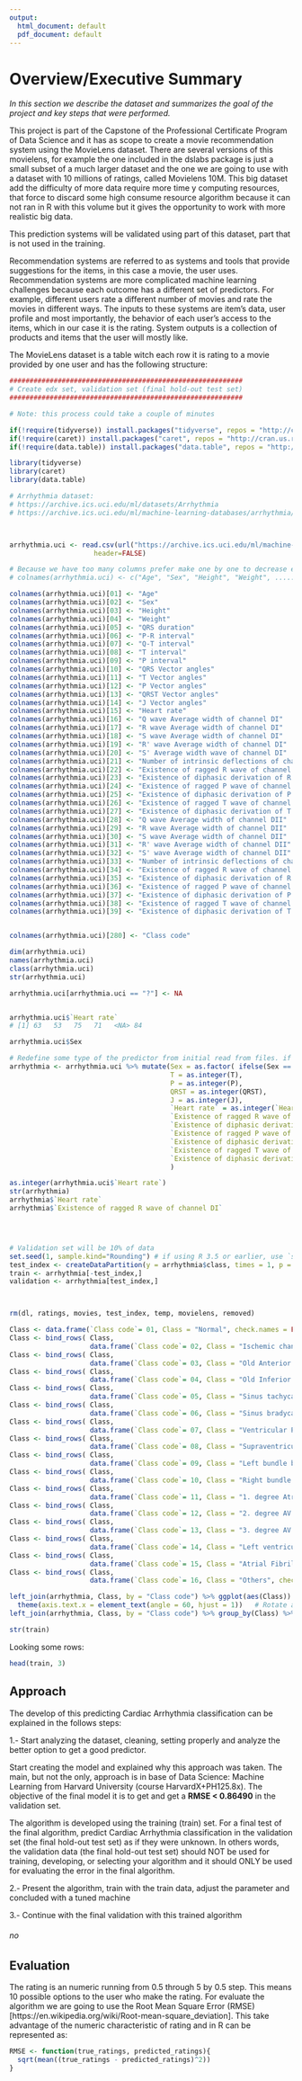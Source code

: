 ```yaml
---
output:
  html_document: default
  pdf_document: default
---
```


# Overview/Executive Summary

*In this section we describe the dataset and summarizes the goal of the project and key steps that were performed.*
      
This project is part of the Capstone of the Professional Certificate Program of Data Science and it has as scope to create a movie recommendation system using the MovieLens dataset. There are several versions of this movielens, for example the one included in the dslabs package is just a small subset of a much larger dataset and the one we are going to use with a dataset with 10 millions of ratings, called Movielens 10M. This big dataset add the difficulty of more data require more time y computing resources, that force to discard some high consume resource algorithm because it can not ran in R with this volume but it gives the opportunity to work with more realistic big data.

This prediction systems will be validated using part of this dataset, part that is not used in the training.

Recommendation systems are referred to as systems and tools that provide suggestions for the items, in this case a movie, the user uses. Recommendation systems are more complicated machine learning challenges because each outcome has a different set of predictors. For example, different users rate a different number of movies and rate the movies in different ways. The inputs to these systems are item’s data, user profile and most importantly, the behavior of each user's access to the items, which in our case it is the rating. System outputs is a collection of products and items that the user will mostly like.





The MovieLens dataset is a table witch each row it is rating to a movie provided by one user and has the following structure:

```r
##########################################################
# Create edx set, validation set (final hold-out test set)
##########################################################

# Note: this process could take a couple of minutes

if(!require(tidyverse)) install.packages("tidyverse", repos = "http://cran.us.r-project.org")
if(!require(caret)) install.packages("caret", repos = "http://cran.us.r-project.org")
if(!require(data.table)) install.packages("data.table", repos = "http://cran.us.r-project.org")

library(tidyverse)
library(caret)
library(data.table)

# Arrhythmia dataset:
# https://archive.ics.uci.edu/ml/datasets/Arrhythmia
# https://archive.ics.uci.edu/ml/machine-learning-databases/arrhythmia/arrhythmia.data



arrhythmia.uci <- read.csv(url("https://archive.ics.uci.edu/ml/machine-learning-databases/arrhythmia/arrhythmia.data"),
                     header=FALSE)

# Because we have too many columns prefer make one by one to decrease error setting instead to set all of then in one sentence like 
# colnames(arrhythmia.uci) <- c("Age", "Sex", "Height", "Weight", .....)

colnames(arrhythmia.uci)[01] <- "Age"
colnames(arrhythmia.uci)[02] <- "Sex"
colnames(arrhythmia.uci)[03] <- "Height"
colnames(arrhythmia.uci)[04] <- "Weight"
colnames(arrhythmia.uci)[05] <- "QRS duration"
colnames(arrhythmia.uci)[06] <- "P-R interval"
colnames(arrhythmia.uci)[07] <- "Q-T interval"
colnames(arrhythmia.uci)[08] <- "T interval"
colnames(arrhythmia.uci)[09] <- "P interval"
colnames(arrhythmia.uci)[10] <- "QRS Vector angles"
colnames(arrhythmia.uci)[11] <- "T Vector angles"
colnames(arrhythmia.uci)[12] <- "P Vector angles"
colnames(arrhythmia.uci)[13] <- "QRST Vector angles"
colnames(arrhythmia.uci)[14] <- "J Vector angles"
colnames(arrhythmia.uci)[15] <- "Heart rate"
colnames(arrhythmia.uci)[16] <- "Q wave Average width of channel DI"
colnames(arrhythmia.uci)[17] <- "R wave Average width of channel DI"
colnames(arrhythmia.uci)[18] <- "S wave Average width of channel DI"
colnames(arrhythmia.uci)[19] <- "R' wave Average width of channel DI"
colnames(arrhythmia.uci)[20] <- "S' Average width wave of channel DI"
colnames(arrhythmia.uci)[21] <- "Number of intrinsic deflections of channel DI"
colnames(arrhythmia.uci)[22] <- "Existence of ragged R wave of channel DI"
colnames(arrhythmia.uci)[23] <- "Existence of diphasic derivation of R wave of channel DI"
colnames(arrhythmia.uci)[24] <- "Existence of ragged P wave of channel DI"
colnames(arrhythmia.uci)[25] <- "Existence of diphasic derivation of P wave of channel DI"
colnames(arrhythmia.uci)[26] <- "Existence of ragged T wave of channel DI"
colnames(arrhythmia.uci)[27] <- "Existence of diphasic derivation of T wave of channel DI"
colnames(arrhythmia.uci)[28] <- "Q wave Average width of channel DII"
colnames(arrhythmia.uci)[29] <- "R wave Average width of channel DII"
colnames(arrhythmia.uci)[30] <- "S wave Average width of channel DII"
colnames(arrhythmia.uci)[31] <- "R' wave Average width of channel DII"
colnames(arrhythmia.uci)[32] <- "S' wave Average width of channel DII"
colnames(arrhythmia.uci)[33] <- "Number of intrinsic deflections of channel DII"
colnames(arrhythmia.uci)[34] <- "Existence of ragged R wave of channel DII"
colnames(arrhythmia.uci)[35] <- "Existence of diphasic derivation of R wave of channel DII"
colnames(arrhythmia.uci)[36] <- "Existence of ragged P wave of channel DII"
colnames(arrhythmia.uci)[37] <- "Existence of diphasic derivation of P wave of channel DII"
colnames(arrhythmia.uci)[38] <- "Existence of ragged T wave of channel DII"
colnames(arrhythmia.uci)[39] <- "Existence of diphasic derivation of T wave of channel DII"


colnames(arrhythmia.uci)[280] <- "Class code"

dim(arrhythmia.uci)
names(arrhythmia.uci)
class(arrhythmia.uci)
str(arrhythmia.uci)

arrhythmia.uci[arrhythmia.uci == "?"] <- NA


arrhythmia.uci$`Heart rate`
# [1] 63   53   75   71   <NA> 84

arrhythmia.uci$Sex

# Redefine some type of the predictor from initial read from files. if using R 3.6 or earlier:
arrhythmia <- arrhythmia.uci %>% mutate(Sex = as.factor( ifelse(Sex == 0, 'M', 'F')),
                                        T = as.integer(T),
                                        P = as.integer(P),
                                        QRST = as.integer(QRST),
                                        J = as.integer(J),
                                        `Heart rate` = as.integer(`Heart rate`),
                                        `Existence of ragged R wave of channel DI` = as.factor(`Existence of ragged R wave of channel DI`),
                                        `Existence of diphasic derivation of R wave of channel DI` = as.factor(`Existence of diphasic derivation of R wave of channel DI`),
                                        `Existence of ragged P wave of channel DI` = as.factor(`Existence of ragged P wave of channel DI`),
                                        `Existence of diphasic derivation of P wave of channel DI` = as.factor(`Existence of diphasic derivation of P wave of channel DI`),
                                        `Existence of ragged T wave of channel DI` = as.factor(`Existence of ragged T wave of channel DI`),
                                        `Existence of diphasic derivation of T wave of channel DI` = as.factor(`Existence of diphasic derivation of T wave of channel DI`)
                                        )

as.integer(arrhythmia.uci$`Heart rate`)
str(arrhythmia)
arrhythmia$`Heart rate`
arrhythmia$`Existence of ragged R wave of channel DI`




# Validation set will be 10% of data
set.seed(1, sample.kind="Rounding") # if using R 3.5 or earlier, use `set.seed(1)`
test_index <- createDataPartition(y = arrhythmia$class, times = 1, p = 0.1, list = FALSE)
train <- arrhythmia[-test_index,]
validation <- arrhythmia[test_index,]



rm(dl, ratings, movies, test_index, temp, movielens, removed)
```

```r

Class <- data.frame(`Class code`= 01, Class = "Normal", check.names = FALSE)
Class <- bind_rows( Class,
                    data.frame(`Class code`= 02, Class = "Ischemic changes (Coronary Artery Disease)", check.names = FALSE))
Class <- bind_rows( Class,
                    data.frame(`Class code`= 03, Class = "Old Anterior Myocardial Infarction", check.names = FALSE))
Class <- bind_rows( Class,
                    data.frame(`Class code`= 04, Class = "Old Inferior Myocardial Infarction", check.names = FALSE))
Class <- bind_rows( Class,
                    data.frame(`Class code`= 05, Class = "Sinus tachycardy", check.names = FALSE))
Class <- bind_rows( Class,
                    data.frame(`Class code`= 06, Class = "Sinus bradycardy", check.names = FALSE))
Class <- bind_rows( Class,
                    data.frame(`Class code`= 07, Class = "Ventricular Premature Contraction (PVC)", check.names = FALSE))
Class <- bind_rows( Class,
                    data.frame(`Class code`= 08, Class = "Supraventricular Premature Contraction", check.names = FALSE))
Class <- bind_rows( Class,
                    data.frame(`Class code`= 09, Class = "Left bundle branch block", check.names = FALSE))
Class <- bind_rows( Class,
                    data.frame(`Class code`= 10, Class = "Right bundle branch block", check.names = FALSE))
Class <- bind_rows( Class,
                    data.frame(`Class code`= 11, Class = "1. degree AtrioVentricular block", check.names = FALSE))
Class <- bind_rows( Class,
                    data.frame(`Class code`= 12, Class = "2. degree AV block", check.names = FALSE))
Class <- bind_rows( Class,
                    data.frame(`Class code`= 13, Class = "3. degree AV block", check.names = FALSE))
Class <- bind_rows( Class,
                    data.frame(`Class code`= 14, Class = "Left ventricule hypertrophy", check.names = FALSE))
Class <- bind_rows( Class,
                    data.frame(`Class code`= 15, Class = "Atrial Fibrillation or Flutter", check.names = FALSE))
Class <- bind_rows( Class,
                    data.frame(`Class code`= 16, Class = "Others", check.names = FALSE))
```





```r
left_join(arrhythmia, Class, by = "Class code") %>% ggplot(aes(Class)) + geom_histogram(stat="count") +
  theme(axis.text.x = element_text(angle = 60, hjust = 1))   # Rotate axis labels
left_join(arrhythmia, Class, by = "Class code") %>% group_by(Class) %>% summarise(n = n())
```


```r
str(train)
```

Looking some rows:

```r
head(train, 3)

```



## Approach
The develop of this predicting Cardiac Arrhythmia classification can be explained in the follows steps:

1.- Start analyzing the dataset, cleaning, setting properly and analyze the better option to get a good predictor.


Start creating the model and explained why this approach was taken. The main, but not the only, approach is in base of Data Science: Machine Learning from	Harvard University (course HarvardX+PH125.8x). The objective of the final model it is to get and get a **RMSE < 0.86490** in the validation set.

The algorithm is developed using the training (train) set. For a final test of the final algorithm, predict Cardiac Arrhythmia classification in the validation set (the final hold-out test set) as if they were unknown. In others words, the validation data (the final hold-out test set) should NOT be used for training, developing, or selecting your algorithm and it should ONLY be used for evaluating the error in the final algorithm.

2.- Present the algorithm, train with the train data, adjust the parameter and concluded with a tuned machine

3.- Continue with the final validation with this trained algorithm 

###### no

## Evaluation
The rating is an numeric running from 0.5 through 5 by 0.5 step. This means 10 possible options to the user who make the rating.
For evaluate the algorithm we are going to use the Root Mean Square Error (RMSE) [https://en.wikipedia.org/wiki/Root-mean-square_deviation]. This take advantage of the numeric characteristic of rating and in R can be represented as:

```r
RMSE <- function(true_ratings, predicted_ratings){
  sqrt(mean((true_ratings - predicted_ratings)^2))
}
```


\newpage

